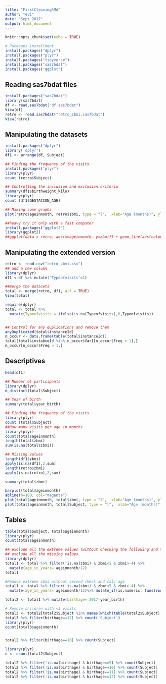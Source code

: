 ```yaml
---
title: "FirstCleaningRMd"
author: "evi"
date: "Sept 2017"
output: html_document
---
```


```r
knitr::opts_chunk$set(echo = TRUE)
```


```r
# Packages installment
install.packages("dplyr")
install.packages("plyr")
install.packages("tidyverse")
install.packages("sas7bdat")
install.packages("ggplot")
```


## Reading sas7bdat files

```r
install.packages("sas7bdat")
library(sas7bdat)
df <- read.sas7bdat("df.sas7bdat")
View(df)
retro <- read.sas7bdat("retro_zbmi.sas7bdat")
View(retro)
```

## Manipulating the datasets

```r
install.packages("dplyr")
library('dplyr')
df1 <- arrange(df, Subject)

## Finding the frequency of the visits
install.packages("plyr")
library(plyr)
count (retro$Subject)

## Controlling the inclusion and exclusion criteria
summary(df1$birthweight_kilo)
library(plyr)
count (df1$GESTATION_AGE)

## Making some graphs
plot(retro$ageinmonth, retro$zbmi, type = "l",  xlab="Age (months)", ylab="BMI Z-scores")

##heavy try it only with a fast computer
install.packages("ggplot2")
library(ggplot2)
##ggplot(data = retro, aes(x=ageinmonth, y=zbmi)) + geom_line(aes(colour=Subject))
```


## Manipulating the extended version

```r
retro <- read.csv("retro_zbmi.csv")
## add a new column 
library(dplyr)
df1 <-df %>% mutate("Typeofvisits"=1)

##merge the datasets
total <- merge(retro, df1, all = TRUE)
View(total)

require(dplyr)
total <- total %>%
  mutate(Typeofvisits = ifelse(is.na(Typeofvisits),0,Typeofvisits))


## Control for any duplications and remove them
anyDuplicated(total$instanceId)
n_occur <- data.frame(table(total$instanceId))
total[total$instabceId %in% n_occur$Var1[n_occur$Freq > 1],]
n_occur[n_occur$Freq > 1,]

```


## Descriptives

```r
head(df1)

## Number of participants
library(dplyr)
n_distinct(total$Subject)

## Year of birth
summary(total$year_birth)

## Finding the frequency of the visits
library(plyr)
count (total$Subject)
##How many visits per age in months
library(plyr)
count(total$ageinmonth)
length(total$zbmi)
sum(is.na(total$zbmi))

## Missing values
length(df1$zbmi)
apply(is.na(df1),2,sum)
length(retro$zbmi)
apply(is.na(retro),2,sum)

summary(total$zbmi)

barplot(total$ageinmonth)
abline(h=100, col="magenta")
plot(total$ageinmonth, total$zbmi, type = "l",  xlab="Age (months)", ylab="BMI Z-scores")
plot(total$ageinmonth, total$Subject, type = "l",  xlab="Age (months)", ylab="Number of visits")

```

## Tables

```r
table(total$Subject, total$ageinmonth)
library(plyr)
count(total$ageinmonth)
```


```r
## exclude all the extreme values (without checking the following and the preceding values)
## exclude all the missing values
library(dplyr)
total1 <- total %>% filter(!is.na(zbmi) & zbmi<5 & zbmi>-4) %>% 
  mutate(age_in_years= ageinmonth/12) 
total1
```




```r
#Remove extreme zbmi without second check and calc age
total1 <- total %>% filter(!is.na(zbmi) & zbmi<5 & zbmi>-4) %>% 
  mutate(age_in_years= ageinmonth/12)%>% mutate_if(is.numeric, funs(round(.)))

total2 <- total1 %>% mutate(birthage= 2017-year_birth)

# Remove children with <3 visits
total3 <- total2[total2$Subject %in% names(which(table(total2$Subject) > 2)), ]
total3 %>% filter(birthage==12) %>% count('Subject')
library(plyr)
count(total3$ageinmonth)



```



```r
total2 %>% filter(birthage==10) %>% count(Subject)

library(plyr)
c <- count(total2$Subject)

total2 %>% filter(!is.na(birthage) & birthage==9) %>% count(Subject)
total2 %>% filter(!is.na(birthage) & birthage==10) %>% count(Subject)
total2 %>% filter(!is.na(birthage) & birthage==11) %>% count(Subject)
total2 %>% filter(!is.na(birthage) & birthage==12) %>% count(Subject)

```



















